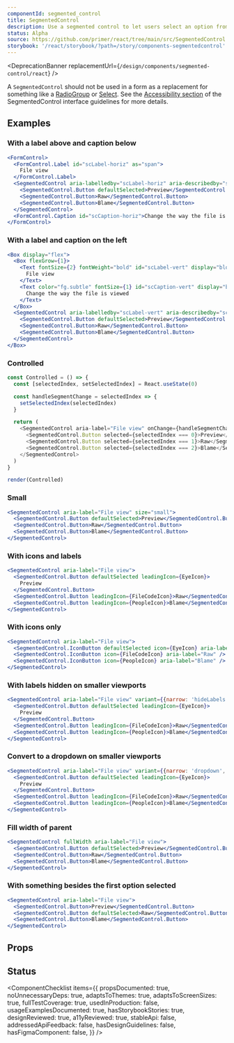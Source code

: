 ```yaml
---
componentId: segmented_control
title: SegmentedControl
description: Use a segmented control to let users select an option from a short list and immediately apply the selection
status: Alpha
source: https://github.com/primer/react/tree/main/src/SegmentedControl
storybook: '/react/storybook/?path=/story/components-segmentedcontrol'
---
```



<DeprecationBanner replacementUrl={`/design/components/segmented-control/react`} />

<Note variant="warning">

A `SegmentedControl` should not be used in a form as a replacement for something like a [RadioGroup](/RadioGroup) or [Select](/Select). See the [Accessibility section](https://primer.style/design/components/segmented-control#accessibility) of the SegmentedControl interface guidelines for more details.

</Note>

## Examples

### With a label above and caption below

```jsx live
<FormControl>
  <FormControl.Label id="scLabel-horiz" as="span">
    File view
  </FormControl.Label>
  <SegmentedControl aria-labelledby="scLabel-horiz" aria-describedby="scCaption-horiz">
    <SegmentedControl.Button defaultSelected>Preview</SegmentedControl.Button>
    <SegmentedControl.Button>Raw</SegmentedControl.Button>
    <SegmentedControl.Button>Blame</SegmentedControl.Button>
  </SegmentedControl>
  <FormControl.Caption id="scCaption-horiz">Change the way the file is viewed</FormControl.Caption>
</FormControl>
```

### With a label and caption on the left

```jsx live
<Box display="flex">
  <Box flexGrow={1}>
    <Text fontSize={2} fontWeight="bold" id="scLabel-vert" display="block">
      File view
    </Text>
    <Text color="fg.subtle" fontSize={1} id="scCaption-vert" display="block">
      Change the way the file is viewed
    </Text>
  </Box>
  <SegmentedControl aria-labelledby="scLabel-vert" aria-describedby="scCaption-vert">
    <SegmentedControl.Button defaultSelected>Preview</SegmentedControl.Button>
    <SegmentedControl.Button>Raw</SegmentedControl.Button>
    <SegmentedControl.Button>Blame</SegmentedControl.Button>
  </SegmentedControl>
</Box>
```

### Controlled

```javascript noinline live
const Controlled = () => {
  const [selectedIndex, setSelectedIndex] = React.useState(0)

  const handleSegmentChange = selectedIndex => {
    setSelectedIndex(selectedIndex)
  }

  return (
    <SegmentedControl aria-label="File view" onChange={handleSegmentChange}>
      <SegmentedControl.Button selected={selectedIndex === 0}>Preview</SegmentedControl.Button>
      <SegmentedControl.Button selected={selectedIndex === 1}>Raw</SegmentedControl.Button>
      <SegmentedControl.Button selected={selectedIndex === 2}>Blame</SegmentedControl.Button>
    </SegmentedControl>
  )
}

render(Controlled)
```

### Small

```jsx live
<SegmentedControl aria-label="File view" size="small">
  <SegmentedControl.Button defaultSelected>Preview</SegmentedControl.Button>
  <SegmentedControl.Button>Raw</SegmentedControl.Button>
  <SegmentedControl.Button>Blame</SegmentedControl.Button>
</SegmentedControl>
```

### With icons and labels

```jsx live
<SegmentedControl aria-label="File view">
  <SegmentedControl.Button defaultSelected leadingIcon={EyeIcon}>
    Preview
  </SegmentedControl.Button>
  <SegmentedControl.Button leadingIcon={FileCodeIcon}>Raw</SegmentedControl.Button>
  <SegmentedControl.Button leadingIcon={PeopleIcon}>Blame</SegmentedControl.Button>
</SegmentedControl>
```

### With icons only

```jsx live
<SegmentedControl aria-label="File view">
  <SegmentedControl.IconButton defaultSelected icon={EyeIcon} aria-label="Preview" />
  <SegmentedControl.IconButton icon={FileCodeIcon} aria-label="Raw" />
  <SegmentedControl.IconButton icon={PeopleIcon} aria-label="Blame" />
</SegmentedControl>
```

### With labels hidden on smaller viewports

```jsx live
<SegmentedControl aria-label="File view" variant={{narrow: 'hideLabels', regular: 'default'}}>
  <SegmentedControl.Button defaultSelected leadingIcon={EyeIcon}>
    Preview
  </SegmentedControl.Button>
  <SegmentedControl.Button leadingIcon={FileCodeIcon}>Raw</SegmentedControl.Button>
  <SegmentedControl.Button leadingIcon={PeopleIcon}>Blame</SegmentedControl.Button>
</SegmentedControl>
```

### Convert to a dropdown on smaller viewports

```jsx live
<SegmentedControl aria-label="File view" variant={{narrow: 'dropdown', regular: 'default'}}>
  <SegmentedControl.Button defaultSelected leadingIcon={EyeIcon}>
    Preview
  </SegmentedControl.Button>
  <SegmentedControl.Button leadingIcon={FileCodeIcon}>Raw</SegmentedControl.Button>
  <SegmentedControl.Button leadingIcon={PeopleIcon}>Blame</SegmentedControl.Button>
</SegmentedControl>
```

### Fill width of parent

```jsx live
<SegmentedControl fullWidth aria-label="File view">
  <SegmentedControl.Button defaultSelected>Preview</SegmentedControl.Button>
  <SegmentedControl.Button>Raw</SegmentedControl.Button>
  <SegmentedControl.Button>Blame</SegmentedControl.Button>
</SegmentedControl>
```

### With something besides the first option selected

```jsx live
<SegmentedControl aria-label="File view">
  <SegmentedControl.Button>Preview</SegmentedControl.Button>
  <SegmentedControl.Button defaultSelected>Raw</SegmentedControl.Button>
  <SegmentedControl.Button>Blame</SegmentedControl.Button>
</SegmentedControl>
```

## Props

<ComponentProps data={data} />

## Status

<ComponentChecklist
  items={{
    propsDocumented: true,
    noUnnecessaryDeps: true,
    adaptsToThemes: true,
    adaptsToScreenSizes: true,
    fullTestCoverage: true,
    usedInProduction: false,
    usageExamplesDocumented: true,
    hasStorybookStories: true,
    designReviewed: true,
    a11yReviewed: true,
    stableApi: false,
    addressedApiFeedback: false,
    hasDesignGuidelines: false,
    hasFigmaComponent: false,
  }}
/>
